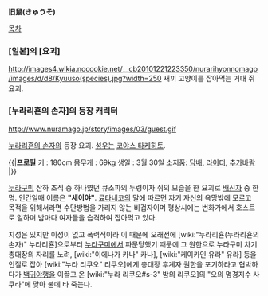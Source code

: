 '''旧鼠(きゅうそ)'''

[[목차]]

=== [일본]의 [요괴] ===
http://images4.wikia.nocookie.net/__cb20101221223350/nurarihyonnomago/images/d/d8/Kyuuso(species).jpg?width=250
새끼 고양이를 잡아먹는 거대 쥐요괴.
=== [누라리횬의 손자]의 등장 캐릭터 ===
http://www.nuramago.jp/story/images/03/guest.gif

[[누라리횬의 손자]]의 등장 요괴. [[성우]]는 [[코야스 타케히토]].

{{|'''프로필'''
키 : 180cm
몸무게 : 69kg
생일 : 3월 30일
소지품: [[담배]], [[라이터]], [[추가바람]]
|}}


[[누라구미]] 산하 조직 중 하나였던 큐소파의 두령이자 쥐의 모습을 한 요괴로 [[배신자]] 중 한명. 인간일때 이름은 '''"세이야"'''. [[료타네코]]의 말에 따르면 자기 자신의 욕망밖에 모르고 목적을 위해서라면 수단방법을 가리지 않는 비겁자이며 평상시에는 번화가에서 호스트로 일하며 밤마다 여자들을 습격하여 잡아먹고 있다.

지성은 있지만 이성이 없고 폭력적이라 이 때문에 오래전에 [wiki:"누라리횬(누라리횬의 손자)" 누라리횬]으로부터 [[누라구미]]에서 파문당했기 때문에 그 원한으로 누라구미 차기 총대장의 자리를 노려, [wiki:"이에나가 카나" 카나], [wiki:"케이카인 유라" 유라] 등을 인질로 잡아 [wiki:"누라 리쿠오" 리쿠오]에게 총대장 후계자 권한을 포기하라고 협박하다가 [[백귀야행]]을 이끌고 온 [wiki:"누라 리쿠오#s-3" 밤의 리쿠오]의 "오의 명경지수 사쿠라"에 맞아 불에 타 죽는다.
